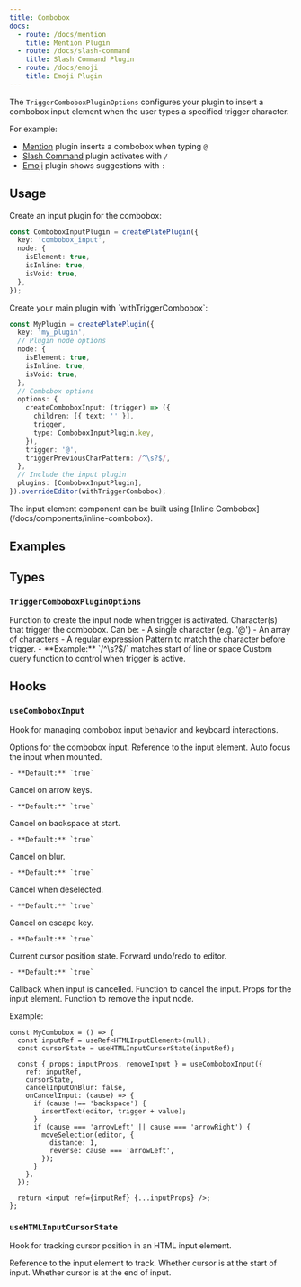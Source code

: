 ```yaml
---
title: Combobox
docs:
  - route: /docs/mention
    title: Mention Plugin
  - route: /docs/slash-command
    title: Slash Command Plugin
  - route: /docs/emoji
    title: Emoji Plugin
---
```


The `TriggerComboboxPluginOptions` configures your plugin to insert a combobox input element when the user types a specified trigger character.

For example:
- [Mention](/docs/mention) plugin inserts a combobox when typing `@`
- [Slash Command](/docs/slash-command) plugin activates with `/`
- [Emoji](/docs/emoji) plugin shows suggestions with `:`

## Usage

<Steps>

<Step>
Create an input plugin for the combobox:

```ts
const ComboboxInputPlugin = createPlatePlugin({
  key: 'combobox_input',
  node: {
    isElement: true,
    isInline: true,
    isVoid: true,
  },
});
```
</Step>

<Step>
Create your main plugin with `withTriggerCombobox`:

```ts
const MyPlugin = createPlatePlugin({
  key: 'my_plugin',
  // Plugin node options
  node: {
    isElement: true,
    isInline: true,
    isVoid: true,
  },
  // Combobox options
  options: {
    createComboboxInput: (trigger) => ({
      children: [{ text: '' }],
      trigger,
      type: ComboboxInputPlugin.key,
    }),
    trigger: '@',
    triggerPreviousCharPattern: /^\s?$/,
  },
  // Include the input plugin
  plugins: [ComboboxInputPlugin],
}).overrideEditor(withTriggerCombobox);
```

</Step>
<Step>
The input element component can be built using [Inline Combobox](/docs/components/inline-combobox).
</Step>
</Steps>

## Examples 

<ComponentPreview name="mention-demo" />
<ComponentPreview name="slash-command-demo" />
<ComponentPreview name="emoji-demo" />

## Types

### `TriggerComboboxPluginOptions`

<API name="TriggerComboboxPluginOptions">
<APIAttributes>
  <APIItem name="createComboboxInput" type="(trigger: string) => TElement">
    Function to create the input node when trigger is activated.
  </APIItem>
  <APIItem name="trigger" type="RegExp | string[] | string">
    Character(s) that trigger the combobox. Can be:
    - A single character (e.g. '@')
    - An array of characters
    - A regular expression
  </APIItem>
  <APIItem name="triggerPreviousCharPattern" type="RegExp">
    Pattern to match the character before trigger.
    - **Example:** `/^\s?$/` matches start of line or space
  </APIItem>
  <APIItem name="triggerQuery" type="(editor: SlateEditor) => boolean" optional>
    Custom query function to control when trigger is active.
  </APIItem>
</APIAttributes>
</API>

## Hooks

### `useComboboxInput`

Hook for managing combobox input behavior and keyboard interactions.

<API name="useComboboxInput">
<APIParameters>
  <APIItem name="options" type="UseComboboxInputOptions">
    Options for the combobox input.
  </APIItem>
</APIParameters>

<APIOptions type="UseComboboxInputOptions">
  <APIItem name="ref" type="RefObject<HTMLElement>">
    Reference to the input element.
  </APIItem>
  <APIItem name="autoFocus" type="boolean" optional>
    Auto focus the input when mounted.

    - **Default:** `true`
  </APIItem>
  <APIItem name="cancelInputOnArrowLeftRight" type="boolean" optional>
    Cancel on arrow keys.

    - **Default:** `true`
  </APIItem>
  <APIItem name="cancelInputOnBackspace" type="boolean" optional>
    Cancel on backspace at start.

    - **Default:** `true`
  </APIItem>
  <APIItem name="cancelInputOnBlur" type="boolean" optional>
    Cancel on blur.

    - **Default:** `true`
  </APIItem>
  <APIItem name="cancelInputOnDeselect" type="boolean" optional>
    Cancel when deselected.

    - **Default:** `true`
  </APIItem>
  <APIItem name="cancelInputOnEscape" type="boolean" optional>
    Cancel on escape key.

    - **Default:** `true`
  </APIItem>
  <APIItem name="cursorState" type="ComboboxInputCursorState" optional>
    Current cursor position state.
  </APIItem>
  <APIItem name="forwardUndoRedoToEditor" type="boolean" optional>
    Forward undo/redo to editor.

    - **Default:** `true`
  </APIItem>
  <APIItem name="onCancelInput" type="(cause: CancelComboboxInputCause) => void" optional>
    Callback when input is cancelled.
  </APIItem>
</APIOptions>

<APIReturns type="object">
  <APIItem name="cancelInput" type="(cause?: CancelComboboxInputCause, focusEditor?: boolean) => void">
    Function to cancel the input.
  </APIItem>
  <APIItem name="props" type="object">
    Props for the input element.
  </APIItem>
  <APIItem name="removeInput" type="(focusEditor?: boolean) => void">
    Function to remove the input node.
  </APIItem>
</APIReturns>
</API>

Example:

```tsx
const MyCombobox = () => {
  const inputRef = useRef<HTMLInputElement>(null);
  const cursorState = useHTMLInputCursorState(inputRef);

  const { props: inputProps, removeInput } = useComboboxInput({
    ref: inputRef,
    cursorState,
    cancelInputOnBlur: false,
    onCancelInput: (cause) => {
      if (cause !== 'backspace') {
        insertText(editor, trigger + value);
      }
      if (cause === 'arrowLeft' || cause === 'arrowRight') {
        moveSelection(editor, {
          distance: 1,
          reverse: cause === 'arrowLeft',
        });
      }
    },
  });

  return <input ref={inputRef} {...inputProps} />;
};
```

### `useHTMLInputCursorState`

Hook for tracking cursor position in an HTML input element.

<API name="useHTMLInputCursorState">
<APIParameters>
  <APIItem name="ref" type="RefObject<HTMLInputElement>">
    Reference to the input element to track.
  </APIItem>
</APIParameters>

<APIReturns type="ComboboxInputCursorState">
  <APIItem name="atStart" type="boolean">
    Whether cursor is at the start of input.
  </APIItem>
  <APIItem name="atEnd" type="boolean">
    Whether cursor is at the end of input.
  </APIItem>
</APIReturns>
</API>